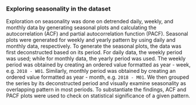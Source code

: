 ### Exploring seasonality in the dataset

Exploration on seasonality was done on detrended daily, weekly, and monthly data by generating seasonal plots and calculating the autocorrelation (ACF) and partial autocorrelation function (PACF). Seasonal plots were generated for weekly and yearly pattern by using daily and monthly data, respectively.  To generate the seasonal plots, the data was first deconstructed based on its period. For daily data, the weekly period was used; while for monthly data, the yearly period was used. The weekly period was obtained by creating an ordered value formatted as year - week, e.g. `2018 - W01`. Similarly, monthly period was obtained by creating an ordered value formatted as year - month, e.g. `2018 - M01`. We then grouped the series by its deconstructed period and visually examine seasonality as overlapping pattern in most periods. To substantiate the findings, ACF and PACF plots were used to check on statistical significance of a given pattern.
